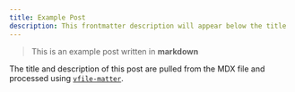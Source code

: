 ```yaml
---
title: Example Post
description: This frontmatter description will appear below the title
---
```


<Intro todaysDate={todaysDate} />

> This is an example post written in **markdown**

The title and description of this post are pulled from the MDX file and processed using [`vfile-matter`](https://github.com/vfile/vfile-matter).
